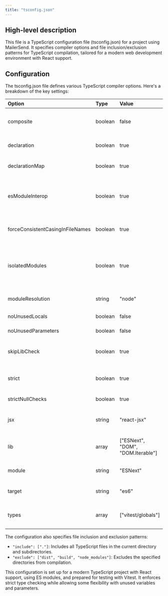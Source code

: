 ```yaml
---
title: "tsconfig.json"
---
```


## High-level description
This file is a TypeScript configuration file (tsconfig.json) for a project using MailerSend. It specifies compiler options and file inclusion/exclusion patterns for TypeScript compilation, tailored for a modern web development environment with React support.

## Configuration
The tsconfig.json file defines various TypeScript compiler options. Here's a breakdown of the key settings:

| Option | Type | Value | Description |
|:-------|:-----|:------|:------------|
| composite | boolean | false | Disables project references feature |
| declaration | boolean | true | Generates corresponding .d.ts files |
| declarationMap | boolean | true | Generates sourcemap for .d.ts files |
| esModuleInterop | boolean | true | Enables interoperability between CommonJS and ES Modules |
| forceConsistentCasingInFileNames | boolean | true | Ensures consistent casing in file names |
| isolatedModules | boolean | true | Ensures each file can be safely transpiled without relying on other imports |
| moduleResolution | string | "node" | Uses Node.js-style module resolution |
| noUnusedLocals | boolean | false | Allows unused local variables |
| noUnusedParameters | boolean | false | Allows unused parameters |
| skipLibCheck | boolean | true | Skips type checking of declaration files |
| strict | boolean | true | Enables all strict type checking options |
| strictNullChecks | boolean | true | Enables strict null checks |
| jsx | string | "react-jsx" | Specifies JSX code generation for React |
| lib | array | ["ESNext", "DOM", "DOM.Iterable"] | Specifies library files to include in the compilation |
| module | string | "ESNext" | Uses ECMAScript modules |
| target | string | "es6" | Specifies ECMAScript target version |
| types | array | ["vitest/globals"] | Includes type definitions for Vitest testing framework |

The configuration also specifies file inclusion and exclusion patterns:

- `"include": ["."]`: Includes all TypeScript files in the current directory and subdirectories.
- `"exclude": ["dist", "build", "node_modules"]`: Excludes the specified directories from compilation.

This configuration is set up for a modern TypeScript project with React support, using ES modules, and prepared for testing with Vitest. It enforces strict type checking while allowing some flexibility with unused variables and parameters.